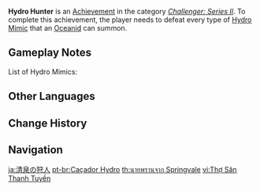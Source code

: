 {{Achievement Infobox
|title        = 
|id           = 82053
|order id     = 2053
|category     = Challenger: Series II
|description  = Defeat every type of [[Hydro Mimics|Hydro Mimic]] that an [[Oceanid]] can summon.
|requirements = 
|primogems    = 5
|tracking     = 
|topic        = Oceanid
}}
'''Hydro Hunter''' is an [[Achievement]] in the category ''[[Challenger: Series II]]''. To complete this achievement, the player needs to defeat every type of [[Hydro Mimics|Hydro Mimic]] that an [[Oceanid]] can summon.

==Gameplay Notes==
List of Hydro Mimics:
{{Enemies by Category List|Hydro Mimics}}

==Other Languages==
{{Other Languages
|en      = Hydro Hunter
|zhs     = 清泉的猎人
|zhs_rm  = Qīngquán de Lièrén
|zht     = 清泉的獵人
|zht_rm  = Qīngquán de Lièrén
|zh_tl   = 
|ja      = 清泉の狩人
|ja_rm   = Seisen no Karyuudo{{Assumed}}
|ja_tl   = Pure Spring Hunter
|ko      = 샘물 사냥꾼
|ko_rm   = Saemmul Sanyangkkun
|ko_tl   = Spring Water Hunter
|es      = Cazador Hydro
|es_tl   = Hydro Hunter
|fr      = Chasse Hydro
|fr_tl   = Hydro Hunt
|ru      = Гидро-охотник
|ru_tl   = Hydro-Hunter
|th      = นายพรานจาก Springvale
|th_rm   = Nai Phran Chak Springvale
|th_tl   = 
|vi      = Thợ Săn Thanh Tuyền
|vi_tl   = 
|de      = Quellenjäger
|de_tl   = Spring Hunter
|id      = Hydro Hunter
|pt      = Caçador Hydro
|pt_tl   = 
|tr      = Su Avcısı
|tr_tl   = 
|it      = Caccia Hydro
|it_tl   = 
}}

==Change History==
{{Change History|1.1}}
<!--
==References==
{{Reflist}}
-->
==Navigation==
{{Achievement Navbox|Challenger: Series II}}

[[ja:清泉の狩人]]
[[pt-br:Caçador Hydro]]
[[th:นายพรานจาก Springvale]]
[[vi:Thợ Săn Thanh Tuyền]]